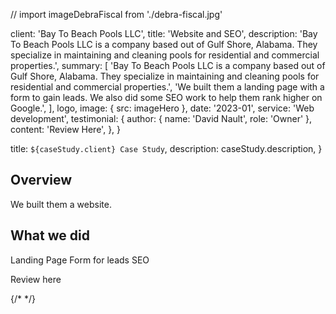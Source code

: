 // import imageDebraFiscal from './debra-fiscal.jpg'

  client: 'Bay To Beach Pools LLC',
  title: 'Website and SEO',
  description:
    'Bay To Beach Pools LLC is a company based out of Gulf Shore, Alabama. They specialize in maintaining and cleaning pools for residential and commercial properties.',
  summary: [
    'Bay To Beach Pools LLC is a company based out of Gulf Shore, Alabama. They specialize in maintaining and cleaning pools for residential and commercial properties.',
    'We built them a landing page with a form to gain leads. We also did some SEO work to help them rank higher on Google.',
  ],
  logo,
  image: { src: imageHero },
  date: '2023-01',
  service: 'Web development',
  testimonial: {
    author: { name: 'David Nault', role: 'Owner' },
    content:
      'Review Here',
  },
}

  title: `${caseStudy.client} Case Study`,
  description: caseStudy.description,
}

## Overview

We built them a website.

## What we did

<TagList>
  <TagListItem>Landing Page</TagListItem>
  <TagListItem>Form for leads</TagListItem>
  <TagListItem>SEO</TagListItem>
</TagList>

<Blockquote
  author={{ name: 'David Nault', role: 'Owner' }}
 
>
Review here
</Blockquote>

{/* <StatList>
  <StatListItem value="25%" label="Less traffic" />
  <StatListItem value="10x" label="Page load times" />
  <StatListItem value="15%" label="Higher infra costs" />
  <StatListItem value="$1.2M" label="Legal fees" />
</StatList> */}
